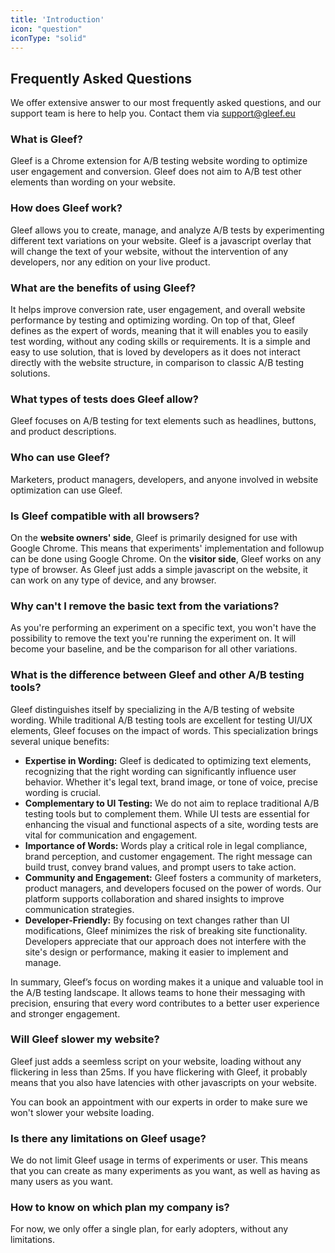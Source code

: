 ```yaml
---
title: 'Introduction'
icon: "question"
iconType: "solid"
---
```


## Frequently Asked Questions

We offer extensive answer to our most frequently asked questions, and our support team is here to help you. Contact them via support@gleef.eu

### What is Gleef?
Gleef is a Chrome extension for A/B testing website wording to optimize user engagement and conversion.
Gleef does not aim to A/B test other elements than wording on your website.

### How does Gleef work?
Gleef allows you to create, manage, and analyze A/B tests by experimenting different text variations on your website.
Gleef is a javascript overlay that will change the text of your website, without the intervention of any developers, nor any edition on your live product.

### What are the benefits of using Gleef?
It helps improve conversion rate, user engagement, and overall website performance by testing and optimizing wording.
On top of that, Gleef defines as the expert of words, meaning that it will enables you to easily test wording, without any coding skills or requirements.
It is a simple and easy to use solution, that is loved by developers as it does not interact directly with the website structure, in comparison to classic A/B testing solutions.

### What types of tests does Gleef allow?
Gleef focuses on A/B testing for text elements such as headlines, buttons, and product descriptions.

### Who can use Gleef?
Marketers, product managers, developers, and anyone involved in website optimization can use Gleef.

### Is Gleef compatible with all browsers?
On the **website owners' side**, Gleef is primarily designed for use with Google Chrome. This means that experiments' implementation and followup can be done using Google Chrome.
On the **visitor side**, Gleef works on any type of browser. As Gleef just adds a simple javascript on the website, it can work on any type of device, and any browser.

### Why can't I remove the basic text from the variations?
As you're performing an experiment on a specific text, you won't have the possibility to remove the text you're running the experiment on.
It will become your baseline, and be the comparison for all other variations.

### What is the difference between Gleef and other A/B testing tools?
Gleef distinguishes itself by specializing in the A/B testing of website wording. While traditional A/B testing tools are excellent for testing UI/UX elements, Gleef focuses on the impact of words. This specialization brings several unique benefits:
- **Expertise in Wording:**
Gleef is dedicated to optimizing text elements, recognizing that the right wording can significantly influence user behavior. Whether it's legal text, brand image, or tone of voice, precise wording is crucial.
- **Complementary to UI Testing:**
We do not aim to replace traditional A/B testing tools but to complement them. While UI tests are essential for enhancing the visual and functional aspects of a site, wording tests are vital for communication and engagement.
- **Importance of Words:**
Words play a critical role in legal compliance, brand perception, and customer engagement. The right message can build trust, convey brand values, and prompt users to take action.
- **Community and Engagement:**
Gleef fosters a community of marketers, product managers, and developers focused on the power of words. Our platform supports collaboration and shared insights to improve communication strategies.
- **Developer-Friendly:**
By focusing on text changes rather than UI modifications, Gleef minimizes the risk of breaking site functionality. Developers appreciate that our approach does not interfere with the site's design or performance, making it easier to implement and manage.

In summary, Gleef’s focus on wording makes it a unique and valuable tool in the A/B testing landscape. It allows teams to hone their messaging with precision, ensuring that every word contributes to a better user experience and stronger engagement.

### Will Gleef slower my website?
Gleef just adds a seemless script on your website, loading without any flickering in less than 25ms.
If you have flickering with Gleef, it probably means that you also have latencies with other javascripts on your website.

You can book an appointment with our experts in order to make sure we won't slower your website loading.

### Is there any limitations on Gleef usage?
We do not limit Gleef usage in terms of experiments or user.
This means that you can create as many experiments as you want, as well as having as many users as you want.

### How to know on which plan my company is?
For now, we only offer a single plan, for early adopters, without any limitations.
